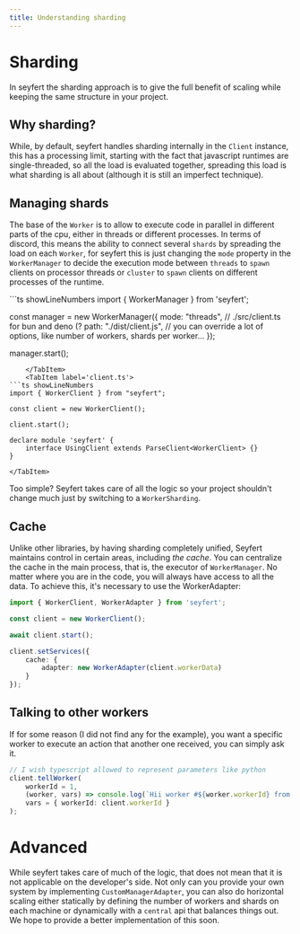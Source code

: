 ```yaml
---
title: Understanding sharding
---
```


# Sharding

In seyfert the sharding approach is to give the full benefit of scaling while keeping the same structure in your project.

## Why sharding?

While, by default, seyfert handles sharding internally in the `Client` instance, this has a processing limit, starting with the fact that javascript runtimes are single-threaded, so all the load is evaluated together, spreading this load is what sharding is all about (although it is still an imperfect technique).

## Managing shards

The base of the `Worker` is to allow to execute code in parallel in different parts of the cpu, either in threads or different processes. In terms of discord, this means the ability to connect several `shards` by spreading the load on each `Worker`, for seyfert this is just changing the `mode` property in the `WorkerManager` to decide the execution mode between `threads` to `spawn` clients on processor threads or `cluster` to `spawn` clients on different processes of the runtime.

<Tabs>
	<TabItem label='manager.ts'>
```ts showLineNumbers
import { WorkerManager } from 'seyfert';

const manager = new WorkerManager({
	mode: "threads",
	// ./src/client.ts for bun and deno (?
	path: "./dist/client.js",
	// you can override a lot of options, like number of workers, shards per worker...
});

manager.start();
```
	</TabItem>
	<TabItem label='client.ts'>
```ts showLineNumbers
import { WorkerClient } from "seyfert";

const client = new WorkerClient();

client.start();

declare module 'seyfert' {
	interface UsingClient extends ParseClient<WorkerClient> {}
}
```
	</TabItem>
</Tabs>

Too simple? Seyfert takes care of all the logic so your project shouldn't change much just by switching to a `WorkerSharding`.

## Cache
Unlike other libraries, by having sharding completely unified, Seyfert maintains control in certain areas, including *the cache*. You can centralize the cache in the main process, that is, the executor of `WorkerManager`. No matter where you are in the code, you will always have access to all the data. 
To achieve this, it's necessary to use the WorkerAdapter:
```ts twoslash
import { WorkerClient, WorkerAdapter } from 'seyfert';

const client = new WorkerClient();

await client.start();

client.setServices({
	cache: {
		adapter: new WorkerAdapter(client.workerData)
	}
});
```

## Talking to other workers
If for some reason (I did not find any for the example), you want a specific worker to execute an action that another one received, you can simply ask it.

```ts
// I wish typescript allowed to represent parameters like python
client.tellWorker(
	workerId = 1,
	(worker, vars) => console.log(`Hii worker #${worker.workerId} from ${vars.workerId}`),
	vars = { workerId: client.workerId }
);
```
# Advanced

While seyfert takes care of much of the logic, that does not mean that it is not applicable on the developer's side. Not only can you provide your own system by implementing `CustomManagerAdapter`, you can also do horizontal scaling either statically by defining the number of workers and shards on each machine or dynamically with a `central` api that balances things out. We hope to provide a better implementation of this soon.
